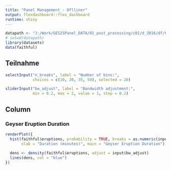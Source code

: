 ```yaml
---
title: "Panel Management - Oflliner"
output: flexdashboard::flex_dashboard
runtime: shiny
---
```


```r
datapath <- "J:/Work/GESISPanel_DATA/01_post_processing/c01/d_2016/df/02_master/data"
# setwd(datapath)
library(datasets)
data(faithful)
```

Teilnahme {.sidebar}
-----------------------------------------------------------------------



```r
selectInput("n_breaks", label = "Number of bins:",
            choices = c(10, 20, 35, 50), selected = 20)

sliderInput("bw_adjust", label = "Bandwidth adjustment:",
            min = 0.2, max = 2, value = 1, step = 0.2)
```

Column
-----------------------------------------------------------------------

### Geyser Eruption Duration

```r
renderPlot({
  hist(faithful$eruptions, probability = TRUE, breaks = as.numeric(input$n_breaks),
       xlab = "Duration (minutes)", main = "Geyser Eruption Duration")
  
  dens <- density(faithful$eruptions, adjust = input$bw_adjust)
  lines(dens, col = "blue")
})
```